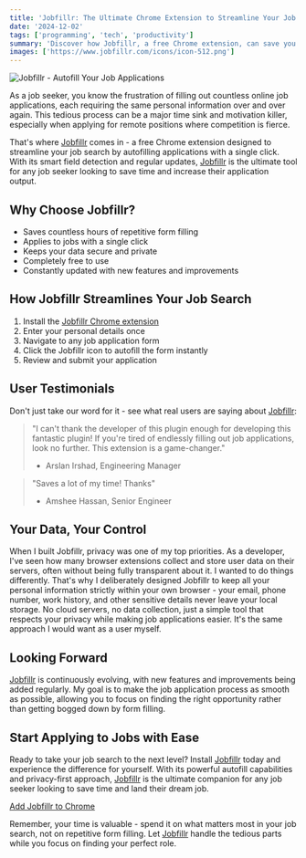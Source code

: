 ```yaml
---
title: 'Jobfillr: The Ultimate Chrome Extension to Streamline Your Job Search'
date: '2024-12-02'
tags: ['programming', 'tech', 'productivity']
summary: 'Discover how Jobfillr, a free Chrome extension, can save you hours of repetitive form filling and help you apply to jobs with just a single click.'
images: ['https://www.jobfillr.com/icons/icon-512.png']
---
```


![Jobfillr - Autofill Your Job Applications](https://www.jobfillr.com/marquee.png)

As a job seeker, you know the frustration of filling out countless online job applications, each requiring the same personal information over and over again. This tedious process can be a major time sink and motivation killer, especially when applying for remote positions where competition is fierce.

That's where [Jobfillr](https://www.jobfillr.com) comes in - a free Chrome extension designed to streamline your job search by autofilling applications with a single click. With its smart field detection and regular updates, [Jobfillr](https://www.jobfillr.com) is the ultimate tool for any job seeker looking to save time and increase their application output.

## Why Choose Jobfillr?

- Saves countless hours of repetitive form filling
- Applies to jobs with a single click
- Keeps your data secure and private
- Completely free to use
- Constantly updated with new features and improvements

## How Jobfillr Streamlines Your Job Search

1. Install the [Jobfillr Chrome extension](https://www.jobfillr.com)
2. Enter your personal details once
3. Navigate to any job application form
4. Click the Jobfillr icon to autofill the form instantly
5. Review and submit your application

## User Testimonials

Don't just take our word for it - see what real users are saying about [Jobfillr](https://www.jobfillr.com):

> "I can't thank the developer of this plugin enough for developing this fantastic plugin! If you're tired of endlessly filling out job applications, look no further. This extension is a game-changer."
> - Arslan Irshad, Engineering Manager

> "Saves a lot of my time! Thanks"
> - Amshee Hassan, Senior Engineer

## Your Data, Your Control

When I built Jobfillr, privacy was one of my top priorities. As a developer, I've seen how many browser extensions collect and store user data on their servers, often without being fully transparent about it. I wanted to do things differently. That's why I deliberately designed Jobfillr to keep all your personal information strictly within your own browser - your email, phone number, work history, and other sensitive details never leave your local storage. No cloud servers, no data collection, just a simple tool that respects your privacy while making job applications easier. It's the same approach I would want as a user myself.

## Looking Forward

[Jobfillr](https://www.jobfillr.com) is continuously evolving, with new features and improvements being added regularly. My goal is to make the job application process as smooth as possible, allowing you to focus on finding the right opportunity rather than getting bogged down by form filling.

## Start Applying to Jobs with Ease

Ready to take your job search to the next level? Install [Jobfillr](https://www.jobfillr.com) today and experience the difference for yourself. With its powerful autofill capabilities and privacy-first approach, [Jobfillr](https://www.jobfillr.com) is the ultimate companion for any job seeker looking to save time and land their dream job.

[Add Jobfillr to Chrome](https://chromewebstore.google.com/detail/jobfiller-autofill-for-jo/pjclfaplmlmplmdjnhpilgpnflnmdbdg)

Remember, your time is valuable - spend it on what matters most in your job search, not on repetitive form filling. Let [Jobfillr](https://www.jobfillr.com) handle the tedious parts while you focus on finding your perfect role.


